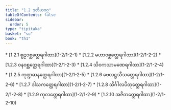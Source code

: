 ```yaml
---
title: "1.2 ဒုတိယဝဂ္ဂ"
tableOfContents: false
sidebar:
  order: 5
type: "tipitaka"
basket: "su"
book: "th1"
---
```



<DynamicBreadcrumb />



<TableOfContents book="th1" section="1.2">
* [1.2.1 စူဠဝစ္ဆတ္ထေရဂါထာ](1-2/1-2-1)
* [1.2.2 မဟာဝစ္ဆတ္ထေရဂါထာ](1-2/1-2-2)
* [1.2.3 ဝနဝစ္ဆတ္ထေရဂါထာ](1-2/1-2-3)
* [1.2.4 သိဝကသာမဏေရဂါထာ](1-2/1-2-4)
* [1.2.5 ကုဏ္ဍဓာနတ္ထေရဂါထာ](1-2/1-2-5)
* [1.2.6 ဗေလဋ္ဌသီသတ္ထေရဂါထာ](1-2/1-2-6)
* [1.2.7 ဒါသကတ္ထေရဂါထာ](1-2/1-2-7)
* [1.2.8 သိင်္ဂါလပိတုတ္ထေရဂါထာ](1-2/1-2-8)
* [1.2.9 ကုလတ္ထေရဂါထာ](1-2/1-2-9)
* [1.2.10 အဇိတတ္ထေရဂါထာ](1-2/1-2-10)
</TableOfContents>